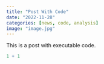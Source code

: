 ```yaml
---
title: "Post With Code"
date: "2022-11-28"
categories: [news, code, analysis]
image: "image.jpg"
---
```


This is a post with executable code.

```r
1 + 1
```
